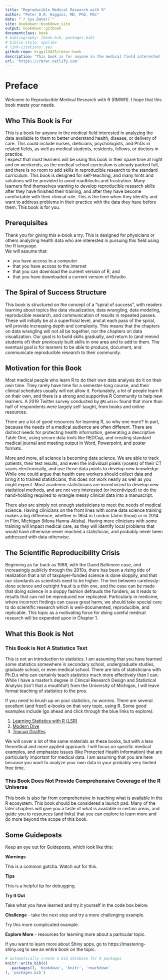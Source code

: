 ```yaml
--- 
title: "Reproducible Medical Research with R"
author: "Peter D.R. Higgins, MD, PhD, MSc"
date: "`r Sys.Date()`"
site: bookdown::bookdown_site
output: bookdown::gitbook
documentclass: book
# bibliography: [book.bib, packages.bib]
# biblio-style: apalike
# link-citations: yes
github-repo: higgi13425/rmrwr-book
description: "This book is for anyone in the medical field interested in learning R to analyze available health data."
url: 'https\://rmrwr.netlify.com'
---
```




# Preface
Welcome to Reproducible Medical Research with R (RMWR). I hope that this book meets your needs.     

## Who This Book is For
This is a book for anyone in the medical field interested in analyzing the data available to them to better understand health, disease, or delivery of care. This could include nurses, dieticians, psychologists, and PhDs in related fields, as well as medical students, residents, fellows, or doctors in practice.     
I expect that most learners will be using this book in their spare time at night and on weekends, as the medical school curriculum is already packed full, and there is no room to add skills in reproducible research to the standard curriculum. This book is designed for self-teaching, and many hints and solutions will be provided to avoid roadblocks and frustration. 
Many learners find themselves wanting to develop reproducible research skills after they have finished their training, and after they have become comfortable with their clinical role. This is the time when they identify and want to address problems in their practice with the data they have before them. This book is for you.

## Prerequisites

Thank you for giving this e-book a try. This is designed for physicians or others analyzing health data who are interested in pursuing this field using the R language.
<br>
We will assume that:

- you have access to a computer
- that you have access to the internet
- that you can download the current version of R, and 
- that you have downloaded a current version of Rstudio.
<br>

## The Spiral of Success Structure
This book is structured on the concept of a "spiral of success", with readers learning about topics like data visualization, data wrangling, data modeling, reproducible research, and communication of results in repeated passes. These will initially be at a superficial level, and at each pass of the spiral, will provide increasing depth and complexity. This means that the chapters on data wrangling will not all be together, nor the chapters on data visualization. Our goal is to build skills gradually, and return to (and remind students of) their previously built skills in one area and to add to them. The eventual goal is for learners to be able to produce, document, and communicate reproducible research to their community.

## Motivation for this Book
Most medical people who learn R to do their own data analysis do it on their own time. They rarely have time for a semester-long course, and their clinical schedules usually will not allow it. Fortunately, a lot of people learn R on their own, and there is a strong and supportive R Community to help new learners. A 2019 Twitter survey conducted by `@RLadies` found that more than half of respondents were largely self-taught, from books and online resources.     

There are a lot of good resources for learning R, so why one more? In part, because the needs of a medical audience are often different. There are distinct needs for protecting health information, generating a descriptive Table One, using secure data tools like REDCap, and creating standard medical journal and meeting output in Word, Powerpoint, and poster formats.     

More and more, all science is becoming data science. We are able to track patients, their test results, and even the individual pixels (voxels) of their CT scans electronically, and use those data points to develop new knowledge. While one could argue that health care workers should collect data and bring it to trained statisticians, this does not work nearly as well as you might expect. Most academic statisticians are incentivized to develop new statistical methods, and are not very interested (or incentivized) to do the hand-holding required to wrangle messy clinical data into a manuscript.      

There also are simply not enough statisticians to meet the needs of medical science. Having clinicians on the front lines with some data science training makes a big difference, whether in 1854 in London (John Snow) or in 2014 in Flint, Michigan (Mona Hanna-Atisha). Having more clinicians with some training will impact medical care, as they will identify local problems that would have otherwise never reached a statistician, and probably never been addressed with data otherwise. 

## The Scientific Reproducibility Crisis
Beginning as far back as 1989, with the David Baltimore case, and increasingly publicly through the 2010s, there has been a rising tide of realization that a lot of taxpayer-funded science is done sloppily, and that our standards as scientists need to be higher. The line between carelessly-done science and outright fraud is a thin one, and the case can be made that doing science in a sloppy fashion defrauds the funders, as it leads to results that can not be reproduced nor replicated. Particularly in medicine, where incorrect findings can cause great harm, we should take special care to do scientific research which is well-documented, reproducible, and replicable. This topic as a motivating force for doing careful medical research will be expanded upon in Chapter 1.

## What this Book is Not

### This Book is Not A Statistics Text
This is not an introduction to statistics. I am assuming that you have learned some statistics somewhere in secondary school, undergraduate studies, graduate school, or even medical school. There are lots of statisticians with Ph.D.s who can certainly teach statistics much more effectively than I can. While I have a master's degree in Clinical Research Design and Statistical Analysis (isn't that a mouthful!) from the University of Michigan, I will leave formal teaching of statistics to the pros.      

If you need to brush up on your statistics, no worries. There are several excellent (and free!) e-books on that very topic, using R. Some good examples include (go ahead and click through the blue links to explore):     

1. [Learning Statistics with R (LSR)](https://learningstatisticswithr-bookdown.netlify.com)
2. [Modern Dive](https://bookdown.org/fjmcgrade/ismaykim/)
3. [Teacup Giraffes](https://tinystats.github.io/teacups-giraffes-and-statistics/index.html)


We will cover a lot of the same materials as these books, but with a less theoretical and more applied approach. I will focus on specific medical examples, and emphasize issues (like Protected Health Information) that are particularly important for medical data. I am assuming that you are here because you want to analyze your own data in your probably very limited free time.

### This Book Does Not Provide Comprehensive Coverage of the R Universe
This book is also far from comprehensive in teaching what is available in the R ecosystem. This book should be considered a launch pad. Many of the later chapters will give you a taste of what is available in certain areas, and guide you to resources (and links) that you can explore to learn more and do more beyond the scope of this book.    


## Some Guideposts

Keep an eye out for Guideposts, which look like this:

**Warnings**

:::warning
This is a common gotcha. Watch out for this.
:::

**Tips**

:::tip
This is a helpful tip for debugging.
:::

**Try It Out**

:::tryit
Take what you have learned and try it yourself in the code box below.
:::

**Challenge** - take the next step and try a more challenging example.

:::challenge
Try this more complicated example.
:::

**Explore More** - resources for learning more about a particular topic.

:::explore
If you want to learn more about Shiny apps, go to https://mastering-shiny.org to see an entire book on the topic.
:::

```r
# automatically create a bib database for R packages
knitr::write_bib(c(
  .packages(), 'bookdown', 'knitr', 'rmarkdown'
), 'packages.bib')
```

